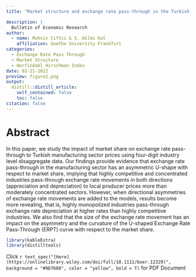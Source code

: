 ```yaml
---
title: "Market structure and exchange rate pass-through in the Turkish manufacturing industry: Evidence from sectoral data"

description: | 
  Bulletin of Economic Research
author:
  - name: Muhsin Ciftci & S. Hilmi Kal
    affiliation: Goethe University Frankfurt
categories:
  - Exchange Rate Pass Through
  - Market Structure
  - Herfindahl Hirschman Index
date: 02-21-2022
preview: figure2.png
output:
  distill::distill_article:
    self_contained: false
    toc: false
citation: false
---
```


# Abstract
In this paper, we study the impact of market share on exchange rate pass-through to Turkish manufacturing sector prices using four-digit industry level disaggregate data. Our findings provide evidence that exchange rate pass-through in the manufacturing sector has an asymmetric U-shape with respect to market share, implying that highly competitive and concentrated industries pass-through exchange rate movements in both directions (appreciation and depreciation) to local producer prices more than moderately concentrated sectors. However, when directional asymmetries of exchange rate movements are added to the models, results become more revealing, that is, highly monopolized industries pass-through exchange rate depreciation at higher rates than highly competitive industries. We also find that the size of the exchange rate movement has an impact on the asymmetry and the curvature of the U-shaped Exchange Rate Pass-Through (ERPT) curve with respect to the market share.


```r
library(kableExtra)
library(distilltools)
```

Click `r text_spec("[Here](https://onlinelibrary.wiley.com/doi/full/10.1111/boer.12329)", background = "#0D7680", color = "yellow", bold = T)` for PDF Document
